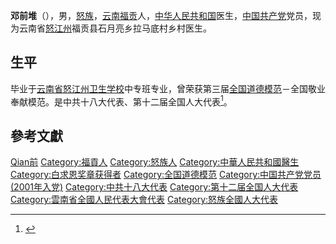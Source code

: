'''邓前堆'''（{{bd|1964年||}}），男，[[怒族|怒族]]，[[云南|云南]][[福贡|福贡]]人，[[中华人民共和国|中华人民共和国]]医生，[[中国共产党|中国共产党]]党员，现为云南省[[怒江州|怒江州]]福贡县石月亮乡拉马底村乡村医生。

== 生平 ==
毕业于[[云南省怒江州卫生学校|云南省怒江州卫生学校]]中专班专业，曾荣获第三届[[全国道德模范|全国道德模范]]－全国敬业奉献模范。是中共十八大代表、第十二届全国人大代表<ref>{{cite news|title=全国人大代表信息-邓前堆|url= http://210.82.31.1:8084/delegate/viewDelegate.action?dbid=122332|accessdate=2013-04-05|newspaper=全国人大网|archive-url=https://web.archive.org/web/20150128132548/http://www.npc.gov.cn/delegate/viewDelegate.action?dbid=122332|archive-date=2015-01-28|dead-url=yes}}</ref>。

== 參考文獻 ==
{{reflist}}

{{中国政治人物小作品}}
{{白求恩奖章获得者}}

{{Authority control}}
{{DEFAULTSORT:Deng}}
[[Category:鄧姓|Qian前]]
[[Category:福貢人|Category:福貢人]]
[[Category:怒族人|Category:怒族人]]
[[Category:中華人民共和國醫生|Category:中華人民共和國醫生]]
[[Category:白求恩奖章获得者|Category:白求恩奖章获得者]]
[[Category:全国道德模范|Category:全国道德模范]]
[[Category:中国共产党党员_(2001年入党)|Category:中国共产党党员 (2001年入党)]]
[[Category:中共十八大代表|Category:中共十八大代表]]
[[Category:第十二届全国人大代表|Category:第十二届全国人大代表]]
[[Category:雲南省全國人民代表大會代表|Category:雲南省全國人民代表大會代表]]
[[Category:怒族全國人大代表|Category:怒族全國人大代表]]